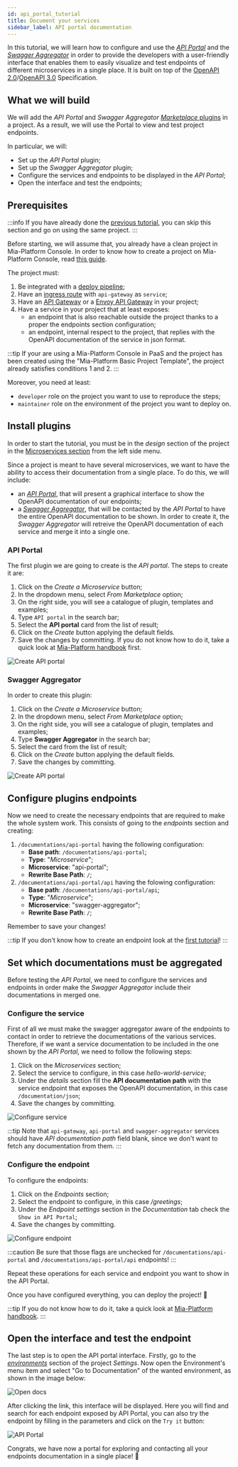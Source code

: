 ```yaml
---
id: api_portal_tutorial
title: Document your services
sidebar_label: API portal documentation
---
```



In this tutorial, we will learn how to configure and use the [_API Portal_](/runtime_suite/api-portal/overview.md) and the [_Swagger Aggregator_](/runtime_suite/swagger-aggregator/overview.md) in order to provide the developers with a user-friendly interface that enables them to easily visualize and test endpoints of different microservices in a single place. It is built on top of the [OpenAPI 2.0](https://swagger.io/specification/v2/)/[OpenAPI 3.0](https://swagger.io/specification/) Specification.

## What we will build

We will add the _API Portal_ and _Swagger Aggregator_ [_Marketplace_ plugins](/runtime_suite/mia-platform-plugins.md) in a project. As a result, we will use the Portal to view and test project endpoints.

In particular, we will:

- Set up the _API Portal_ plugin;
- Set up the _Swagger Aggregator_ plugin;
- Configure the services and endpoints to be displayed in the _API Portal_;
- Open the interface and test the endpoints;

## Prerequisites

:::info
If you have already done the [previous tutorial](/tutorial/microservices/hello_world.mdx), you can skip this section and go on using the same project.
:::

Before starting, we will assume that, you already have a clean project in Mia-Platform Console. In order to know how to create a project on Mia-Platform Console, read [this guide](/development_suite/set-up-infrastructure/create-project.mdx).

The project must:

1. Be integrated with a [deploy pipeline](/development_suite/deploy/pipeline-configuration.md);
1. Have an [ingress route](/paas/traefik.md) with `api-gateway` as `service`;
1. Have an [API Gateway](/runtime_suite/api-gateway/overview.md) or a [Envoy API Gateway](/runtime_suite/envoy-api-gateway/overview.md) in your project;
1. Have a service in your project that at least exposes:
    - an endpoint that is also reachable outside the project thanks to a proper the endpoints section configuration;
    - an endpoint, internal respect to the project, that replies with the OpenAPI documentation of the service in json format.

:::tip
If your are using a Mia-Platform Console in PaaS and the project has been created using the "Mia-Platform Basic Project Template", the project already satisfies conditions 1 and 2.
:::

Moreover, you need at least:

- `developer` role on the project you want to use to reproduce the steps;
- `maintainer` role on the environment of the project you want to deploy on.

## Install plugins

In order to start the tutorial, you must be in the _design_ section of the project in the [Microservices section](/development_suite/api-console/api-design/services.md) from the left side menu.

Since a project is meant to have several microservices, we want to have the ability to access their documentation from a single place. To do this, we will include:
- an [_API Portal_](/runtime_suite/api-portal/overview.md), that will present a graphical interface to show the OpenAPI documentation of our endpoints;
- a [_Swagger Aggregator_](/runtime_suite/swagger-aggregator/overview.md), that will be contacted by the _API Portal_ to have the entire OpenAPI documentation to be shown. In order to create it, the _Swagger Aggregator_ will retreive the OpenAPI documentation of each service and merge it into a single one.

### API Portal

The first plugin we are going to create is the _API portal_. The steps to create it are:

1. Click on the _Create a Microservice_ button;
1. In the dropdown menu, select _From Marketplace_ option;
1. On the right side, you will see a catalogue of plugin, templates and examples;
1. Type `API portal` in the search bar;
1. Select the **API portal** card from the list of result;
1. Click on the _Create_ button applying the default fields.
1. Save the changes by committing. If you do not know how to do it, take a quick look at [Mia-Platform handbook](/tutorial/console/console_handbook.md#save-changes) first.

![Create API portal](img/create_api_portal.png)

### Swagger Aggregator

In order to create this plugin:

1. Click on the _Create a Microservice_ button;
1. In the dropdown menu, select _From Marketplace_ option;
1. On the right side, you will see a catalogue of plugin, templates and examples;
1. Type **Swagger Aggregator** in the search bar;
1. Select the card from the list of result;
1. Click on the _Create_ button applying the default fields.
1. Save the changes by committing.

![Create API portal](img/create_swagger_aggregator.png)

## Configure plugins endpoints

Now we need to create the necessary endpoints that are required to make the whole system work. This consists of going to the _endpoints_ section and creating:

1. `/documentations/api-portal` having the following configuration:
   - **Base path**: `/documentations/api-portal`;
   - **Type**: "_Microservice_";
   - **Microservice**: "api-portal";
   - **Rewrite Base Path**: `/`;
1. `/documentations/api-portal/api` having the folowing configuration:
   - **Base path**: `/documentations/api-portal/api`;
   - **Type**: "_Microservice_";
   - **Microservice**: "swagger-aggregator";
   - **Rewrite Base Path**: `/`;

Remember to save your changes!

:::tip
If you don't know how to create an endpoint look at the [first tutorial](/tutorial/microservices/hello_world.mdx#expose-the-hello-world-microservice-api)!
:::

## Set which documentations must be aggregated

Before testing the _API Portal_, we need to configure the services and endpoints in order make the _Swagger Aggregator_ include their documentations in merged one.

### Configure the service

First of all we must make the swagger aggregator aware of the endpoints to contact in order to retrieve the documentations of the various services. Therefore, if we want a service documentation to be included in the one shown by the _API Portal_, we need to follow the following steps:

1. Click on the _Microservices_ section;
1. Select the service to configure, in this case _hello-world-service_;
1. Under the _details_ section fill the **API documentation path** with the service endpoint that exposes the OpenAPI documentation, in this case `/documentation/json`;
1. Save the changes by committing.

![Configure service](img/configure_service.png)

:::tip
Note that `api-gateway`, `api-portal` and `swagger-aggregator` services should have _API documentation path_ field blank, since we don't want to fetch any documentation from them.
:::

### Configure the endpoint

To configure the endpoints:

1. Click on the _Endpoints_ section;
1. Select the endpoint to configure, in this case _/greetings_;
1. Under the _Endpoint settings_ section in the _Documentation_ tab check the `Show in API Portal`;
1. Save the changes by committing.

![Configure endpoint](img/configure_endpoint.png)

:::caution
Be sure that those flags are unchecked for `/documentations/api-portal` and `/documentations/api-portal/api` endpoints!
:::

Repeat these operations for each service and endpoint you want to show in the API Portal.

Once you have configured everything, you can deploy the project! 🚀

:::tip 
If you do not know how to do it, take a quick look at [Mia-Platform handbook](/tutorial/console/console_handbook.md#deploy-changes).
:::

## Open the interface and test the endpoint

The last step is to open the API portal interface. Firstly, go to the [_environments_](/development_suite/set-up-infrastructure/runtime-environments.md) section of the project _Settings_. Now open the Environment's menu item and select "Go to Documentation" of the wanted environment, as shown in the image below:

![Open docs](img/open_docs.png)

After clicking the link, this interface will be displayed. Here you will find and search for each endpoint exposed by API Portal, you can also try the endpoint by filling in the parameters and click on the `Try it` button:

![API Portal](img/try_now_api_portal.png)

Congrats, we have now a portal for exploring and contacting all your endpoints documentation in a single place! 🎉